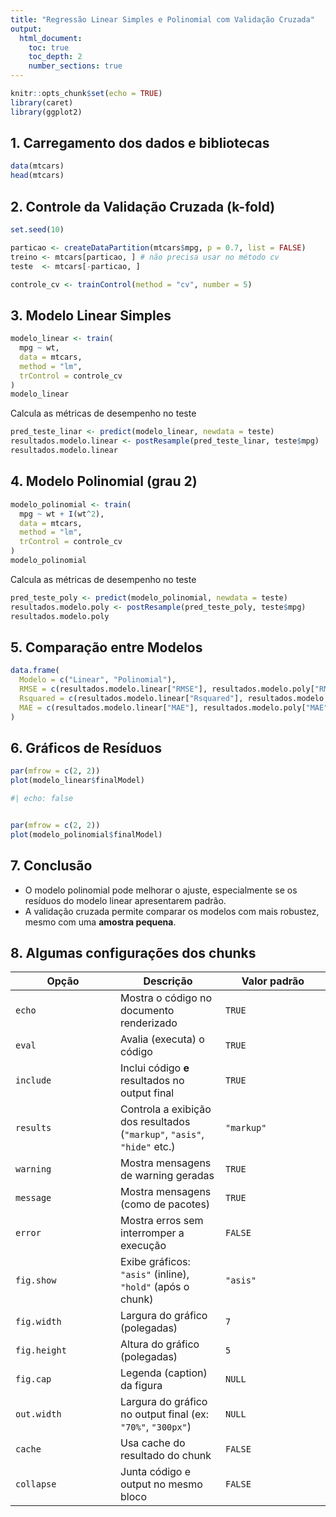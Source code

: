 ```yaml
---
title: "Regressão Linear Simples e Polinomial com Validação Cruzada"
output:
  html_document:
    toc: true
    toc_depth: 2
    number_sections: true
---
```


```r
knitr::opts_chunk$set(echo = TRUE)
library(caret)
library(ggplot2)
```

## 1. Carregamento dos dados e bibliotecas



```r
data(mtcars)
head(mtcars)
```

## 2. Controle da Validação Cruzada (k-fold)

```r
set.seed(10)

particao <- createDataPartition(mtcars$mpg, p = 0.7, list = FALSE)
treino <- mtcars[particao, ] # não precisa usar no método cv
teste  <- mtcars[-particao, ]

controle_cv <- trainControl(method = "cv", number = 5)
```

## 3. Modelo Linear Simples

```r
modelo_linear <- train(
  mpg ~ wt,
  data = mtcars,
  method = "lm",
  trControl = controle_cv
)
modelo_linear

```

Calcula as métricas de desempenho no teste

```r
pred_teste_linar <- predict(modelo_linear, newdata = teste)
resultados.modelo.linear <- postResample(pred_teste_linar, teste$mpg)
resultados.modelo.linear
```

## 4. Modelo Polinomial (grau 2)

```r
modelo_polinomial <- train(
  mpg ~ wt + I(wt^2),
  data = mtcars,
  method = "lm",
  trControl = controle_cv
)
modelo_polinomial


```

Calcula as métricas de desempenho no teste

```r
pred_teste_poly <- predict(modelo_polinomial, newdata = teste)
resultados.modelo.poly <- postResample(pred_teste_poly, teste$mpg)
resultados.modelo.poly
```

## 5. Comparação entre Modelos

```r
data.frame(
  Modelo = c("Linear", "Polinomial"),
  RMSE = c(resultados.modelo.linear["RMSE"], resultados.modelo.poly["RMSE"]),
  Rsquared = c(resultados.modelo.linear["Rsquared"], resultados.modelo.poly["Rsquared"]),
  MAE = c(resultados.modelo.linear["MAE"], resultados.modelo.poly["MAE"])
)
```

## 6. Gráficos de Resíduos

```r
par(mfrow = c(2, 2))
plot(modelo_linear$finalModel)
```

```r
#| echo: false


par(mfrow = c(2, 2))
plot(modelo_polinomial$finalModel)
```

## 7. Conclusão

-   O modelo polinomial pode melhorar o ajuste, especialmente se os resíduos do modelo linear apresentarem padrão.
-   A validação cruzada permite comparar os modelos com mais robustez, mesmo com uma **amostra pequena**.

## 8. Algumas configurações dos chunks

| Opção | Descrição | Valor padrão |
|------------------------|------------------------|------------------------|
| `echo` | Mostra o código no documento renderizado | `TRUE` |
| `eval` | Avalia (executa) o código | `TRUE` |
| `include` | Inclui código **e** resultados no output final | `TRUE` |
| `results` | Controla a exibição dos resultados (`"markup"`, `"asis"`, `"hide"` etc.) | `"markup"` |
| `warning` | Mostra mensagens de warning geradas | `TRUE` |
| `message` | Mostra mensagens (como de pacotes) | `TRUE` |
| `error` | Mostra erros sem interromper a execução | `FALSE` |
| `fig.show` | Exibe gráficos: `"asis"` (inline), `"hold"` (após o chunk) | `"asis"` |
| `fig.width` | Largura do gráfico (polegadas) | `7` |
| `fig.height` | Altura do gráfico (polegadas) | `5` |
| `fig.cap` | Legenda (caption) da figura | `NULL` |
| `out.width` | Largura do gráfico no output final (ex: `"70%"`, `"300px"`) | `NULL` |
| `cache` | Usa cache do resultado do chunk | `FALSE` |
| `collapse` | Junta código e output no mesmo bloco | `FALSE` |
